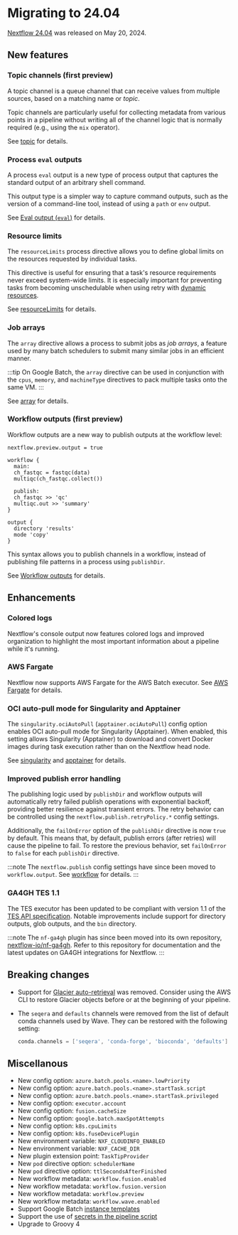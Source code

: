 # Migrating to 24.04

[Nextflow 24.04](https://github.com/nextflow-io/nextflow/releases/tag/v24.04.0) was released on May 20, 2024.

## New features

### Topic channels (first preview)

A topic channel is a queue channel that can receive values from multiple sources, based on a matching name or *topic*.

Topic channels are particularly useful for collecting metadata from various points in a pipeline without writing all of the channel logic that is normally required (e.g., using the `mix` operator).

See [topic][channel-topic] for details.

### Process `eval` outputs

A process `eval` output is a new type of process output that captures the standard output of an arbitrary shell command.

This output type is a simpler way to capture command outputs, such as the version of a command-line tool, instead of using a `path` or `env` output.

See [Eval output (`eval`)][process-out-eval] for details.

### Resource limits

The `resourceLimits` process directive allows you to define global limits on the resources requested by individual tasks.

This directive is useful for ensuring that a task's resource requirements never exceed system-wide limits. It is especially important for preventing tasks from becoming unschedulable when using retry with [dynamic resources][dynamic-task-resources].

See [resourceLimits][process-resourcelimits] for details.

### Job arrays

The `array` directive allows a process to submit jobs as *job arrays*, a feature used by many batch schedulers to submit many similar jobs in an efficient manner.

:::tip
On Google Batch, the `array` directive can be used in conjunction with the `cpus`, `memory`, and `machineType` directives to pack multiple tasks onto the same VM.
:::

See [array][process-array] for details.

### Workflow outputs (first preview)

Workflow outputs are a new way to publish outputs at the workflow level:

```nextflow
nextflow.preview.output = true

workflow {
  main:
  ch_fastqc = fastqc(data)
  multiqc(ch_fastqc.collect())

  publish:
  ch_fastqc >> 'qc'
  multiqc.out >> 'summary'
}

output {
  directory 'results'
  mode 'copy'
}
```

This syntax allows you to publish channels in a workflow, instead of publishing file patterns in a process using `publishDir`.

See [Workflow outputs][workflow-output-def] for details.

## Enhancements

### Colored logs

Nextflow's console output now features colored logs and improved organization to highlight the most important information about a pipeline while it's running.

### AWS Fargate

Nextflow now supports AWS Fargate for the AWS Batch executor. See [AWS Fargate][aws-fargate] for details.

### OCI auto-pull mode for Singularity and Apptainer

The `singularity.ociAutoPull` (`apptainer.ociAutoPull`) config option enables OCI auto-pull mode for Singularity (Apptainer). When enabled, this setting allows Singularity (Apptainer) to download and convert Docker images during task execution rather than on the Nextflow head node.

See [singularity][config-singularity] and [apptainer][config-apptainer] for details.

### Improved publish error handling

The publishing logic used by `publishDir` and workflow outputs will automatically retry failed publish operations with exponential backoff, providing better resilience against transient errors. The retry behavior can be controlled using the `nextflow.publish.retryPolicy.*` config settings.

Additionally, the `failOnError` option of the `publishDir` directive is now `true` by default. This means that, by default, publish errors (after retries) will cause the pipeline to fail. To restore the previous behavior, set `failOnError` to `false` for each `publishDir` directive.

:::note
The `nextflow.publish` config settings have since been moved to `workflow.output`. See [workflow][config-workflow] for details.
:::

### GA4GH TES 1.1

The TES executor has been updated to be compliant with version 1.1 of the [TES API specification](https://ga4gh.github.io/task-execution-schemas/docs/). Notable improvements include support for directory outputs, glob outputs, and the `bin` directory.

:::note
The `nf-ga4gh` plugin has since been moved into its own repository, [nextflow-io/nf-ga4gh](https://github.com/nextflow-io/nf-ga4gh). Refer to this repository for documentation and the latest updates on GA4GH integrations for Nextflow.
:::

## Breaking changes

- Support for [Glacier auto-retrieval][config-aws] was removed. Consider using the AWS CLI to restore Glacier objects before or at the beginning of your pipeline.

- The `seqera` and `defaults` channels were removed from the list of default conda channels used by Wave. They can be restored with the following setting:

  ```groovy
  conda.channels = ['seqera', 'conda-forge', 'bioconda', 'defaults']

## Miscellanous

- New config option: `azure.batch.pools.<name>.lowPriority`
- New config option: `azure.batch.pools.<name>.startTask.script`
- New config option: `azure.batch.pools.<name>.startTask.privileged`
- New config option: `executor.account`
- New config option: `fusion.cacheSize`
- New config option: `google.batch.maxSpotAttempts`
- New config option: `k8s.cpuLimits`
- New config option: `k8s.fuseDevicePlugin`
- New environment variable: `NXF_CLOUDINFO_ENABLED`
- New environment variable: `NXF_CACHE_DIR`
- New plugin extension point: `TaskTipProvider`
- New `pod` directive option: `schedulerName`
- New `pod` directive option: `ttlSecondsAfterFinished`
- New workflow metadata: `workflow.fusion.enabled`
- New workflow metadata: `workflow.fusion.version`
- New workflow metadata: `workflow.preview`
- New workflow metadata: `workflow.wave.enabled`
- Support Google Batch [instance templates][google-batch-process]
- Support the use of [secrets in the pipeline script][secrets-pipeline-script]
- Upgrade to Groovy 4

[aws-fargate]: /nextflow_docs/nextflow_repo/docs/aws.mdx#aws-fargate
[config-aws]: /nextflow_docs/nextflow_repo/docs/reference/config.mdx#aws
[config-apptainer]: /nextflow_docs/nextflow_repo/docs/reference/config.mdx#apptainer
[config-singularity]: /nextflow_docs/nextflow_repo/docs/reference/config.mdx#singularity
[channel-topic]: /nextflow_docs/nextflow_repo/docs/reference/channel.mdx#topic
[config-workflow]: /nextflow_docs/nextflow_repo/docs/reference/config.mdx#workflow
[dynamic-task-resources]: /nextflow_docs/nextflow_repo/docs/process.mdx#dynamic-task-resources
[google-batch-process]: /nextflow_docs/nextflow_repo/docs/google.mdx#process-definition
[process-array]: /nextflow_docs/nextflow_repo/docs/reference/process.mdx#array
[process-out-eval]: /nextflow_docs/nextflow_repo/docs/process.mdx#eval-output-eval
[process-resourcelimits]: /nextflow_docs/nextflow_repo/docs/reference/process.mdx#resourcelimits
[secrets-pipeline-script]: /nextflow_docs/nextflow_repo/docs/secrets.mdx#pipeline-script
[workflow-output-def]: /nextflow_docs/nextflow_repo/docs/workflow.mdx#workflow-outputs
